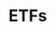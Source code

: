 # ETFs


<ul className="grid grid-cols-1 md:grid-cols-2 lg:grid-cols-3 xl:grid-cols-4 gap-4 -ml-6">
<ReferenceCard
        title="Disc"
        description="active, decliners, gainers"
        url="/terminal/reference/etf/disc"
/>
<ReferenceCard
        title="Ta"
        description="ad, adosc, adx, aroon, atr, bbands, cci, cg, clenow, demark, donchian, ema, fib, fisher, hma, kc, macd, obv, rsi,..."
        url="/terminal/reference/etf/ta"
/>
<ReferenceCard
    title="Ca"
    description="Compare ETF's holdings with each other"
    url="/terminal/reference/etf/ca"
    command="true"
/>
<ReferenceCard
    title="Candle"
    description="Shows historic data for an ETF"
    url="/terminal/reference/etf/candle"
    command="true"
/>
<ReferenceCard
    title="Compare"
    description="Compare selected ETFs [Source: StockAnalysis]"
    url="/terminal/reference/etf/compare"
    command="true"
/>
<ReferenceCard
    title="Holding_Perf"
    description="Look at ETF company holdings' performance"
    url="/terminal/reference/etf/holding_perf"
    command="true"
/>
<ReferenceCard
    title="Holdings"
    description="Look at ETF company holdings"
    url="/terminal/reference/etf/holdings"
    command="true"
/>
<ReferenceCard
    title="Load"
    description="Load ETF ticker to perform analysis on."
    url="/terminal/reference/etf/load"
    command="true"
/>
<ReferenceCard
    title="News"
    description="Prints latest news about ETF, including date, title and web link. [Source: News API]"
    url="/terminal/reference/etf/news"
    command="true"
/>
<ReferenceCard
    title="Overview"
    description="Get overview data for selected etf"
    url="/terminal/reference/etf/overview"
    command="true"
/>
<ReferenceCard
    title="Search"
    description="Search ETF by name [Source: FinanceDatabase/StockAnalysis.com]"
    url="/terminal/reference/etf/search"
    command="true"
/>
<ReferenceCard
    title="Weights"
    description="Look at ETF sector holdings"
    url="/terminal/reference/etf/weights"
    command="true"
/>
</ul>
